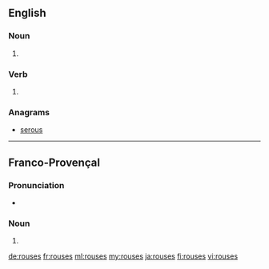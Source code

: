 ==English==

===Noun===
{{head|en|noun plural form}}

# {{plural of|rouse|lang=en}}

===Verb===
{{head|en|verb form}}

# {{en-third-person singular of|rouse}}

===Anagrams===
* [[serous#English|serous]]

----

==Franco-Provençal==

===Pronunciation===
* {{IPA|/ˈruzɛ/|lang=frp}}

===Noun===
{{head|frp|noun plural form}}

# {{plural of|rousa|lang=frp}}

[[de:rouses]]
[[fr:rouses]]
[[ml:rouses]]
[[my:rouses]]
[[ja:rouses]]
[[fi:rouses]]
[[vi:rouses]]